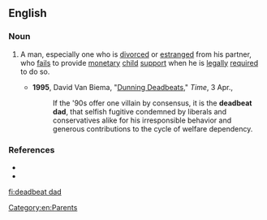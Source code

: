 ==English==
{{wikipedia}}

===Noun===
{{en-noun|head=[[deadbeat]] [[dad]]}}

# {{context|chiefly|US|and|Canada|idiomatic|derogatory|lang=en}} A man, especially one who is [[divorce]]d or [[estrange]]d from his partner, who [[fail]]s to provide [[monetary]] [[child]] [[support]] when he is [[legally]] [[require]]d to do so.
#* '''1995''', David Van Biema, "[http://www.time.com/time/magazine/article/0,9171,982767,00.html Dunning Deadbeats]," ''Time'', 3 Apr.,
#*: If the '90s offer one villain by consensus, it is the '''deadbeat dad''', that selfish fugitive condemned by liberals and conservatives alike for his irresponsible behavior and generous contributions to the cycle of welfare dependency.

===References===
* {{R:Dictionary.com}}
* {{R:Encarta}}

[[Category:en:Parents]]

[[fi:deadbeat dad]]